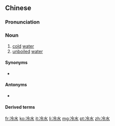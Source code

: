 ==Chinese==
{{zh-forms}}

===Pronunciation===
{{zh-pron
|m=lěngshuǐ
|c=laang5 seoi2
|h=pfs=lâng-súi
|mn=léng-chúi
|w=3lan sr
|cat=n
}}

===Noun===
{{zh-noun}}

# [[cold]] [[water]]
# [[unboiled]] [[water]]

====Synonyms====
* {{sense|cold water}} {{qualifier|Cantonese}} {{zh-l|凍水}}

====Antonyms====
* {{zh-l|熱水}}

====Derived terms====
{{zh-der|冷水浴|潑冷水}}

[[fr:冷水]]
[[ko:冷水]]
[[it:冷水]]
[[li:冷水]]
[[mg:冷水]]
[[pt:冷水]]
[[zh:冷水]]